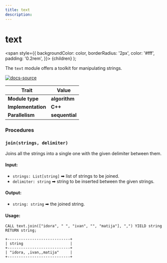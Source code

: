 ```yaml
---
title: text
description: 
---
```



# text

  <span
    style={{
      backgroundColor: color,
      borderRadius: '2px',
      color: '#fff',
      padding: '0.2rem',
    }}>
    {children}
  </span>
);

The `text` module offers a toolkit for manipulating strings.

[![docs-source](https://img.shields.io/badge/source-text-FB6E00?logo=github&style=for-the-badge)](https://github.com/memgraph/mage/tree/main/cpp/text_module)

| Trait               | Value                                                 |
| ------------------- | ----------------------------------------------------- |
| **Module type**     | <Highlight color="#FB6E00">**algorithm**</Highlight>  |
| **Implementation**  | <Highlight color="#FB6E00">**C++**</Highlight>        |
| **Parallelism**     | <Highlight color="#FB6E00">**sequential**</Highlight> |

### Procedures

### `join(strings, delimiter)`

Joins all the strings into a single one with the given delimiter between them.
#### Input:

- `strings: List[string]` ➡ list of strings to be joined.
- `delimiter: string` ➡ string to be inserted between the given strings.

#### Output:

- `string: string` ➡ the joined string.

#### Usage:

```cypher
CALL text.join(["idora", " ", "ivan", "", "matija"], ",") YIELD string RETURN string;
```

```plaintext
+----------------------------+
| string                     |
+----------------------------+
| "idora, ,ivan,,matija"     |
+----------------------------+
```
